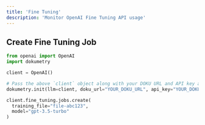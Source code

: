 ```yaml
---
title: 'Fine Tuning'
description: 'Monitor OpenAI Fine Tuning API usage'
---
```


## Create Fine Tuning Job

```python
from openai import OpenAI
import dokumetry

client = OpenAI()

# Pass the above `client` object along with your DOKU URL and API key and this will make sure that all OpenAI calls are automatically tracked.
dokumetry.init(llm=client, doku_url="YOUR_DOKU_URL", api_key="YOUR_DOKU_TOKEN")

client.fine_tuning.jobs.create(
  training_file="file-abc123",
  model="gpt-3.5-turbo"
)
```